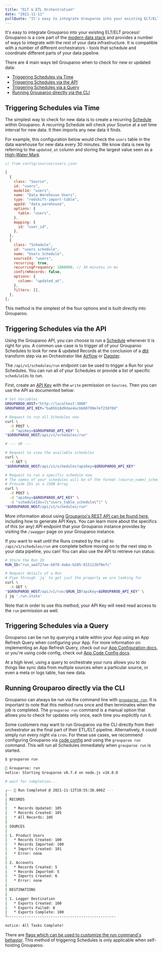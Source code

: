 ```yaml
---
title: "ELT & ETL Orchestration"
date: "2021-11-11"
pullQuote: "It's easy to integrate Grouparoo into your existing ELT/ELT process"
---
```


It's easy to integrate Grouparoo into your existing ELT/ELT process! Grouparoo is a core part of the [modern data stack](/solutions/modern-data-stack) and provides a number of ways to integrate with the rest of your data infrastructure. It is compatible with a number of different orchestrators - tools that schedule and coordinate different parts of your data pipeline.

There are 4 main ways tell Grouparoo when to check for new or updated data:

- [Triggering Schedules via Time](#triggering-schedules-via-time)
- [Triggering Schedules via the API](#triggering-schedules-via-the-api)
- [Triggering Schedules via a Query](#triggering-schedules-via-a-query)
- [Running Grouparoo directly via the CLI](#running-grouparoo-directly-via-the-cli)

## Triggering Schedules via Time

The simplest way to check for new data is to create a recurring [Schedule](/docs/getting-started/product-concepts#schedule) within Grouparoo. A recurring Schedule will check your Source at a set time interval for new data. It then imports any new data it finds.

For example, this configuration below would check the `users` table in the data warehouse for new data every 30 minutes. We know data is new by referring to the `updated_at` column and storing the largest value seen as a [High-Water Mark](/docs/getting-started/product-concepts#high-watermark)

```js
// from config/sources/users.json

[
  {
    class: "Source",
    id: "users",
    modelId: "users",
    name: "Data Warehouse Users",
    type: "redshift-import-table",
    appId: "data_warehouse",
    options: {
      table: "users",
    },
    mapping: {
      id: "user_id",
    },
  },
  {
    class: "Schedule",
    id: "users_schedule",
    name: "Users Schedule",
    sourceId: "users",
    recurring: true,
    recurringFrequency: 1800000, // 30 minutes in ms
    confirmRecords: false,
    options: {
      column: "updated_at",
    },
    filters: [],
  },
];
```

This method is the simplest of the four options and is built directly into Grouparoo.

## Triggering Schedules via the API

Using the Grouparoo API, you can choose to run a [Schedule](/docs/getting-started/product-concepts#schedule) whenever it is right for you. A common use-case is to trigger all of your Grouparoo Schedules to look for new & updated Records at the conclusion of a [dbt](https://www.getdbt.com/) transform step via an Orchestrator like [Airflow](https://airflow.apache.org/) or [Dagster](https://dagster.io/).

The `/api/v1/schedules/run` endpoint can be used to trigger a Run for your Schedules. You can run all of your Schedules or provide a list of specific `scheduleIds` to run.

First, create an [API Key](/docs/getting-started/product-concepts#api-key) with the `write` permission on `Sources`. Then you can use the API as documented below:

```bash
# Set Variables
GROUPAROO_HOST="http://localhost:3000"
GROUPAROO_API_KEY="ba05b18d9dae4acbb08799e7ef238f0d"

# Request to run all Schedules now
curl \
  -X POST \
  -d "apiKey=$GROUPAROO_API_KEY" \
"$GROUPAROO_HOST/api/v1/schedules/run"

# --- OR ---

# Request to view the available schedules
curl \
  -X GET \
"$GROUPAROO_HOST/api/v1/schedules?apiKey=$GROUPAROO_API_KEY"

# Request to run a specific schedule now
# The names of your schedules will be of the format (source_name)_schedule
# Provide IDs as a JSON Array
curl \
  -X POST \
  -d "apiKey=$GROUPAROO_API_KEY" \
  -d "scheduleIds=[\"users_table_schedule\"]" \
"$GROUPAROO_HOST/api/v1/schedules/run"
```

More information about using [Grouparoo's REST API can be found here](/docs/support/rest-api), including how to generate API Keys. You can learn more about the specifics of this (or any) API endpoint that your Grouparoo instance provides by visiting the `/swagger` page on your Grouparoo instance.

If you want to wait until the Runs created by the call to `/api/v1/schedules/run` are complete before moving on to the next step in your data pipeline, you can! You can also use the API to retrieve run status:

```bash
# Store the Run ID
RUN_ID="run_aad727ae-b8f8-4a6a-b205-015113bf0e7c"

# Request details of a Run
# Pipe through `jq` to get just the property we are looking for
curl \
  -X GET \
"$GROUPAROO_HOST/api/v1/run/$RUN_ID?apiKey=$GROUPAROO_API_KEY" \
| jq '.run.state'
```

Note that in order to use this method, your API Key will need read access to the `run` permission as well.

## Triggering Schedules via a Query

Grouparoo can be run by querying a table within your App using an App Refresh Query when configuring your App. For more information on implementing an App Refresh Query, check out our [App Configuration docs](/docs/config/apps), or you're using code config, check out [App Code Config docs](/docs/config/code-config/apps).

At a high level, using a query to orchestrate your runs allows you to do things like sync data from multiple sources when a particular source, or even a meta or logs table, has new data.

## Running Grouparoo directly via the CLI

Grouparoo can always be run via the command line with [`grouparoo run`](/docs/cli/run#run). It is important to note that this method runs once and then terminates when the job is completed. The `grouparoo run` command is a manual option that allows you to check for updates only once, each time you explicitly run it.

Some customers may want to run Grouparoo via the CLI directly from their orchestrator as the final part of their ETL/ELT pipeline. Alternatively, it could simply run every night via `cron`. For these use cases, we recommend configuring Grouparoo via [code config](/docs/config/code-config) and using the `grouparoo run` command. This will run all Schedules immediately when `grouparoo run` is started.

```bash
$ grouparoo run

🦘 Grouparoo: run
notice: Starting Grouparoo v0.7.4 on node.js v16.8.0

# wait for completion...

┌-- 🦘 Run Completed @ 2021-11-12T18:55:38.806Z ---
|
| RECORDS
|
|   * Records Updated: 105
|   * Records Created: 105
|   * All Records: 105
|
| SOURCES
|
| 1. Product Users
|   * Records Created: 100
|   * Records Imported: 100
|   * Imports Created: 101
|   * Error: none
|
| 2. Accounts
|   * Records Created: 5
|   * Records Imported: 5
|   * Imports Created: 6
|   * Error: none
|
| DESTINATIONS
|
| 1. Logger Destination
|   * Exports Created: 100
|   * Exports Failed: 0
|   * Exports Complete: 100
└--------------------------------------------------

notice: All Tasks Complete!
```

There are [flags which can be used to customize the run command's behavior](/docs/cli/run#run). This method of triggering Schedules is only applicable when self-hosting Grouparoo.
